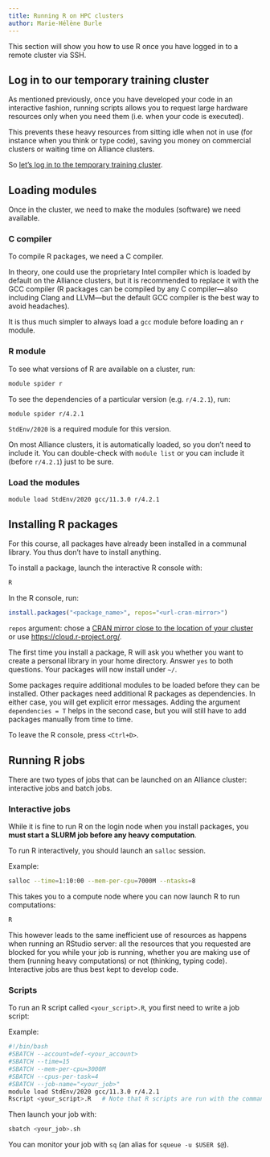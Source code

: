 ```yaml
---
title: Running R on HPC clusters
author: Marie-Hélène Burle
---
```


:::{.def}

This section will show you how to use R once you have logged in to a remote cluster via SSH.

:::

## Log in to our temporary training cluster

As mentioned previously, once you have developed your code in an interactive fashion, running scripts allows you to request large hardware resources only when you need them (i.e. when your code is executed).

This prevents these heavy resources from sitting idle when not in use (for instance when you think or type code), saving you money on commercial clusters or waiting time on Alliance clusters.

So [let's log in to the temporary training cluster](run_r_hpc.qmd#log-in-to-the-temporary-cluster-through-ssh).

## Loading modules

Once in the cluster, we need to make the modules (software) we need available.

### C compiler

To compile R packages, we need a C compiler.

In theory, one could use the proprietary Intel compiler which is loaded by default on the Alliance clusters, but it is recommended to replace it with the GCC compiler (R packages can be compiled by any C compiler—also including Clang and LLVM—but the default GCC compiler is the best way to avoid headaches).

It is thus much simpler to always load a `gcc` module before loading an `r` module.

### R module

To see what versions of R are available on a cluster, run:

```.bash
module spider r
```

To see the dependencies of a particular version (e.g. `r/4.2.1`), run:

```.bash
module spider r/4.2.1
```

:::{.note}

`StdEnv/2020` is a required module for this version.

On most Alliance clusters, it is automatically loaded, so you don't need to include it. You can double-check with `module list` or you can include it (before `r/4.2.1`) just to be sure.

:::

### Load the modules

```.bash
module load StdEnv/2020 gcc/11.3.0 r/4.2.1
```

## Installing R packages

:::{.note}

For this course, all packages have already been installed in a communal library. You thus don't have to install anything.

:::

To install a package, launch the interactive R console with:

```.bash
R
```

In the R console, run:

```.r
install.packages("<package_name>", repos="<url-cran-mirror>")
```

:::{.note}

`repos` argument: chose a [CRAN mirror close to the location of your cluster](https://cran.r-project.org/mirrors.html) or use <https://cloud.r-project.org/>.

:::

:::{.note}

The first time you install a package, R will ask you whether you want to create a personal library in your home directory. Answer `yes` to both questions. Your packages will now install under `~/`.

:::

:::{.note}

Some packages require additional modules to be loaded before they can be installed. Other packages need additional R packages as dependencies. In either case, you will get explicit error messages. Adding the argument `dependencies = T` helps in the second case, but you will still have to add packages manually from time to time.

:::

To leave the R console, press `<Ctrl+D>`.

## Running R jobs

There are two types of jobs that can be launched on an Alliance cluster: interactive jobs and batch jobs.

### Interactive jobs

:::{.note}

While it is fine to run R on the login node when you install packages, you **must start a SLURM job before any heavy computation**.

:::

To run R interactively, you should launch an `salloc` session.

:::{.example}

Example:

:::

```.bash
salloc --time=1:10:00 --mem-per-cpu=7000M --ntasks=8
```

This takes you to a compute node where you can now launch R to run computations:

```.bash
R
```

This however leads to the same inefficient use of resources as happens when running an RStudio server: all the resources that you requested are blocked for you while your job is running, whether you are making use of them (running heavy computations) or not (thinking, typing code). Interactive jobs are thus best kept to develop code.

### Scripts

To run an R script called `<your_script>.R`, you first need to write a job script:

:::{.example}

Example:

```.bash
#!/bin/bash
#SBATCH --account=def-<your_account>
#SBATCH --time=15
#SBATCH --mem-per-cpu=3000M
#SBATCH --cpus-per-task=4
#SBATCH --job-name="<your_job>"
module load StdEnv/2020 gcc/11.3.0 r/4.2.1
Rscript <your_script>.R	  # Note that R scripts are run with the command `Rscript`
```

:::

Then launch your job with:

```.bash
sbatch <your_job>.sh
```

You can monitor your job with `sq` (an alias for `squeue -u $USER $@`).
